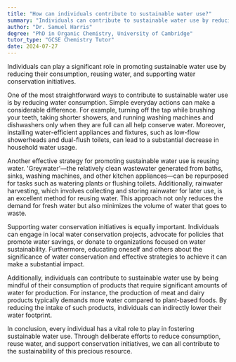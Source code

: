 ```yaml
---
title: "How can individuals contribute to sustainable water use?"
summary: "Individuals can contribute to sustainable water use by reducing consumption, reusing water, and supporting water conservation initiatives."
author: "Dr. Samuel Harris"
degree: "PhD in Organic Chemistry, University of Cambridge"
tutor_type: "GCSE Chemistry Tutor"
date: 2024-07-27
---
```


Individuals can play a significant role in promoting sustainable water use by reducing their consumption, reusing water, and supporting water conservation initiatives.

One of the most straightforward ways to contribute to sustainable water use is by reducing water consumption. Simple everyday actions can make a considerable difference. For example, turning off the tap while brushing your teeth, taking shorter showers, and running washing machines and dishwashers only when they are full can all help conserve water. Moreover, installing water-efficient appliances and fixtures, such as low-flow showerheads and dual-flush toilets, can lead to a substantial decrease in household water usage.

Another effective strategy for promoting sustainable water use is reusing water. 'Greywater'—the relatively clean wastewater generated from baths, sinks, washing machines, and other kitchen appliances—can be repurposed for tasks such as watering plants or flushing toilets. Additionally, rainwater harvesting, which involves collecting and storing rainwater for later use, is an excellent method for reusing water. This approach not only reduces the demand for fresh water but also minimizes the volume of water that goes to waste.

Supporting water conservation initiatives is equally important. Individuals can engage in local water conservation projects, advocate for policies that promote water savings, or donate to organizations focused on water sustainability. Furthermore, educating oneself and others about the significance of water conservation and effective strategies to achieve it can make a substantial impact.

Additionally, individuals can contribute to sustainable water use by being mindful of their consumption of products that require significant amounts of water for production. For instance, the production of meat and dairy products typically demands more water compared to plant-based foods. By reducing the intake of such products, individuals can indirectly lower their water footprint.

In conclusion, every individual has a vital role to play in fostering sustainable water use. Through deliberate efforts to reduce consumption, reuse water, and support conservation initiatives, we can all contribute to the sustainability of this precious resource.
    